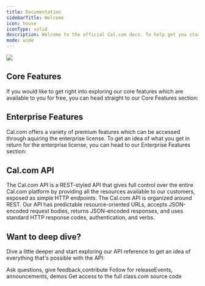 ```yaml
---
title: Documentation
sidebarTitle: Welcome
icon: house
iconType: solid
description: Welcome to the official Cal.com docs. To help get you started, we've put together a few resources to help you learn about how to use Cal.com. We have also provided advanced documentation covering how to build on top of Cal.com both in the codebase, by API and more. These guides will go into depth on how you can best integrate and extend Cal.com for your needs.
mode: wide
---
```


![](/images/1.png)

## Core Features
If you would like to get right into exploring our core features which are available to you for free, you can head straight to our Core Features section:

## Enterprise Features
Cal.com offers a variety of premium features which can be accessed through aquiring the enterprise license. To get an idea of what you get in return for the enterprise license, you can head to our Enterprise Features section:


## Cal.com API
The Cal.com API is a REST-styled API that gives full control over the entire Cal.com platform by providing all the resources available to our customers, exposed as simple HTTP endpoints. The Cal.com API is organized around REST. Our API has predictable resource-oriented URLs, accepts JSON-encoded request bodies, returns JSON-encoded responses, and uses standard HTTP response codes, authentication, and verbs.

## Want to deep dive?
Dive a little deeper and start exploring our API reference to get an idea of everything that's possible with the API:

<CardGroup cols={3}>
  <Card title="Discord" icon="discord" iconType="duotone" href="https://discord.com/invite/calcom">
Ask questions, give feedback,contribute
  </Card>
  <Card title="Twitter" icon="twitter" iconType="duotone" href="https://twitter.com/calcom">
Follow for releaseEvents, announcements, demos
  </Card>
  <Card title="GitHub" icon="github" iconType="duotone" href="https://github.com/calcom/cal.com">
Get access to the full class.com source code
  </Card>
</CardGroup>